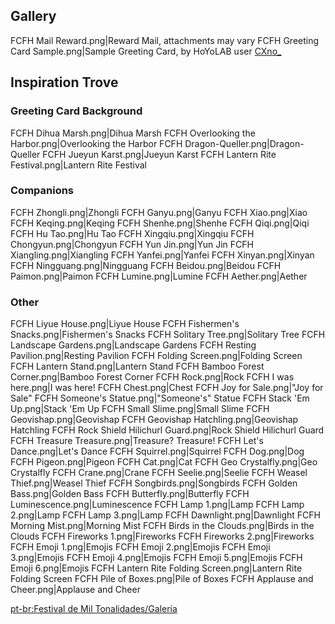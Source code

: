 {{EventTabs}}
==Gallery==
<gallery hideaddbutton="true">
FCFH Mail Reward.png|Reward Mail, attachments may vary
FCFH Greeting Card Sample.png|Sample Greeting Card, by HoYoLAB user [https://www.hoyolab.com/accountCenter/postList?id=77018927 CXno_]
</gallery>

==Inspiration Trove==
===Greeting Card Background===
<gallery hideaddbutton="true" captionalign="center">
FCFH Dihua Marsh.png|Dihua Marsh
FCFH Overlooking the Harbor.png|Overlooking the Harbor
FCFH Dragon-Queller.png|Dragon-Queller
FCFH Jueyun Karst.png|Jueyun Karst
FCFH Lantern Rite Festival.png|Lantern Rite Festival
</gallery>

===Companions===
<gallery hideaddbutton="true" captionalign="center">
FCFH Zhongli.png|Zhongli
FCFH Ganyu.png|Ganyu
FCFH Xiao.png|Xiao
FCFH Keqing.png|Keqing
FCFH Shenhe.png|Shenhe
FCFH Qiqi.png|Qiqi
FCFH Hu Tao.png|Hu Tao
FCFH Xingqiu.png|Xingqiu
FCFH Chongyun.png|Chongyun
FCFH Yun Jin.png|Yun Jin
FCFH Xiangling.png|Xiangling
FCFH Yanfei.png|Yanfei
FCFH Xinyan.png|Xinyan
FCFH Ningguang.png|Ningguang
FCFH Beidou.png|Beidou
FCFH Paimon.png|Paimon
FCFH Lumine.png|Lumine
FCFH Aether.png|Aether
</gallery>

===Other===
<gallery hideaddbutton="true" captionalign="center">
FCFH Liyue House.png|Liyue House
FCFH Fishermen's Snacks.png|Fishermen's Snacks
FCFH Solitary Tree.png|Solitary Tree
FCFH Landscape Gardens.png|Landscape Gardens
FCFH Resting Pavilion.png|Resting Pavilion
FCFH Folding Screen.png|Folding Screen
FCFH Lantern Stand.png|Lantern Stand
FCFH Bamboo Forest Corner.png|Bamboo Forest Corner
FCFH Rock.png|Rock
FCFH I was here.png|I was here!
FCFH Chest.png|Chest
FCFH Joy for Sale.png|"Joy for Sale"
FCFH Someone's Statue.png|"Someone's" Statue
FCFH Stack 'Em Up.png|Stack 'Em Up
FCFH Small Slime.png|Small Slime
FCFH Geovishap.png|Geovishap
FCFH Geovishap Hatchling.png|Geovishap Hatchling
FCFH Rock Shield Hilichurl Guard.png|Rock Shield Hilichurl Guard
FCFH Treasure Treasure.png|Treasure? Treasure!
FCFH Let's Dance.png|Let's Dance
FCFH Squirrel.png|Squirrel
FCFH Dog.png|Dog
FCFH Pigeon.png|Pigeon
FCFH Cat.png|Cat
FCFH Geo Crystalfly.png|Geo Crystalfly
FCFH Crane.png|Crane
FCFH Seelie.png|Seelie
FCFH Weasel Thief.png|Weasel Thief
FCFH Songbirds.png|Songbirds
FCFH Golden Bass.png|Golden Bass
FCFH Butterfly.png|Butterfly
FCFH Luminescence.png|Luminescence
FCFH Lamp 1.png|Lamp
FCFH Lamp 2.png|Lamp
FCFH Lamp 3.png|Lamp
FCFH Dawnlight.png|Dawnlight
FCFH Morning Mist.png|Morning Mist
FCFH Birds in the Clouds.png|Birds in the Clouds
FCFH Fireworks 1.png|Fireworks
FCFH Fireworks 2.png|Fireworks
FCFH Emoji 1.png|Emojis
FCFH Emoji 2.png|Emojis
FCFH Emoji 3.png|Emojis
FCFH Emoji 4.png|Emojis
FCFH Emoji 5.png|Emojis
FCFH Emoji 6.png|Emojis
FCFH Lantern Rite Folding Screen.png|Lantern Rite Folding Screen
FCFH Pile of Boxes.png|Pile of Boxes
FCFH Applause and Cheer.png|Applause and Cheer
</gallery>

[[pt-br:Festival de Mil Tonalidades/Galeria]]